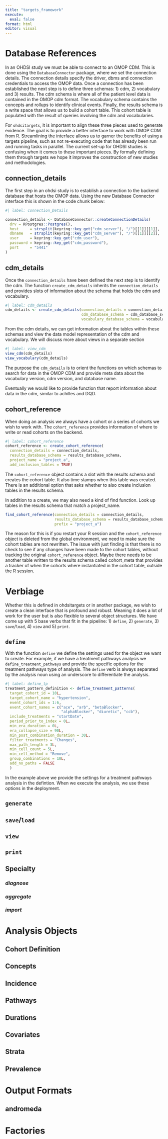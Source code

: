 ```yaml
---
title: "targets_framework"
execute: 
  eval: false
format: html
editor: visual
---
```


# Database References

In an OHDSI study we must be able to connect to an OMOP CDM. This is done using the `DatabaseConnector` package, where we set the connection details. The connection details specify the driver, dbms and connection credentials to access the OMOP data. Once a connection has been established the next step is to define three schemas: 1) cdm, 2) vocabulary and 3) results. The cdm schema is where all of the patient level data is contained in the OMOP cdm format. The vocabulary schema contains the concepts and rollups to identify clinical events. Finally, the results schema is a write space that allows us to build a cohort table. This cohort table is populated with the result of queries involving the cdm and vocabularies.

For `ohdsitargets`, it is important to align these three pieces used to generate evidence. The goal is to provide a better interface to work with OMOP CDM from R. Streamlining the interface allows us to garner the benefits of using a targets pipeline, such as not re-executing code that has already been run and running tasks in parallel. The current set-up for OHDSI studies is confusing when it comes to these important pieces. By formally defining them through targets we hope it improves the construction of new studies and methodologies.

## connection_details

The first step in an ohdsi study is to establish a connection to the backend database that hosts the OMOP data. Using the new Database Connector interface this is shown in the code chunk below:

```r
#| label: connection_Details

connection_details <- DatabaseConnector::createConnectionDetails(
  drv = RPostgres::Postgres(),
  host     = strsplit(keyring::key_get("cdm_server"), "/")[[1]][[1]],
  dbname   = strsplit(keyring::key_get("cdm_server"), "/")[[1]][[2]],
  user     = keyring::key_get("cdm_user"),
  password = keyring::key_get("cdm_password"),
  port     = "5441"
)
```

## cdm_details

Once the `connection_details` have been defined the next step is to identify the cdm. The function `create_cdm_details` inherits the `connection_details` and provides slots of information about the schema that holds the cdm and vocabulary.

```r
#| label: cdm_details
cdm_details <- create_cdm_details(connection_details = connection_details,
                                  cdm_database_schema = cdm_database_schema,
                                  vocabulary_database_schema = vocabulary_database_schema)

```

From the cdm details, we can get information about the tables within these schemas and view the data model representation of the cdm and vocabulary. We will discuss more about views in a separate section

```r
#| label: view_cdm
view_cdm(cdm_details)
view_vocabulary(cdm_details)

```

The purpose the `cdm_details` is to orient the functions on which schemas to search for data in the OMOP CDM and provide meta data about the vocabulary version, cdm version, and database name.

Eventually we would like to provide function that report information about data in the cdm, similar to achilles and DQD.

## cohort_reference

When doing an analysis we always have a cohort or a series of cohorts we wish to work with. The `cohort_reference` provides information of where to write or read cohorts on the backend.

```r
#| label: cohort_reference
cohort_reference <- create_cohort_reference(
  connection_details = connection_details,
  results_database_schema = results_database_schema,
  project_name = "project_a",
  add_inclusion_tables = TRUE)
```

The `cohort_reference` object contains a slot with the results schema and creates the cohort table. It also time stamps when this table was created. There is an additional option that asks whether to also create inclusion tables in the results schema.

In addition to a create, we may also need a kind of find function. Look up tables in the results schema that match a project_name.

```r
find_cohort_reference(connection_details = connection_details,
                      results_database_schema = results_database_schema,
                      prefix = "project_a")
```

The reason for this is if you restart your R session and the `cohort_reference` object is deleted from the global environment, we need to make sure the cohort tables are not rewritten. The issue with just finding is that there is no check to see if any changes have been made to the cohort tables, without tracking the original `cohort_reference` object. Maybe there needs to be another table written to the results schema called cohort_meta that provides a tracker of when the cohorts where instantiated in the cohort table, outside the R session.

# Verbiage

Whether this is defined in ohdsitargets or in another package, we wish to create a clean interface that is profound and robust. Meaning it does a lot of work for the user but is also flexible to several object structures. We have come up with 5 base verbs that fit in the pipeline: 1) `define`, 2) `generate`, 3) `save`/`load`, 4) `view` and 5) `print`.

## `define`

With the function `define` we define the settings used for the object we want to create. For example, if we have a treatment pathways analysis we `define_treatment_pathways` and provide the specific options for the treatment pathways type of analysis. The `define` verb is always separated by the analysis noun using an underscore to differentiate the analysis.

```r
#| label: define_tp
treatment_pattern_definition <- define_treatment_patterns(
  target_cohort_id = 10L,
  target_cohort_name = "hypertension",
  event_cohort_ids = 1:6,
  event_cohort_names = c("ace", "arb", "betaBlocker", 
                         "alphaBlocker", "diuretic", "ccb"),
  include_treatments = "startDate",
  period_prior_to_index = 0L,
  min_era_duration = 0L,
  era_collapse_size = 90L,
  min_post_combination_duration = 30L,
  filter_treatments = "Changes",
  max_path_length = 3L,
  min_cell_count = 5L,
  min_cell_method = "Remove",
  group_combinations = 10L,
  add_no_paths = FALSE
  )
```

In the example above we provide the settings for a treatment pathways analysis in the defintion. When we execute the analysis, we use these options in the deployment.

## `generate`

## `save`/`load`

## `view`

## `print`

## Specialty

### *diagnose*

### *aggregate*

### *import*

# Analysis Objects

## Cohort Definition

## Concepts

## Incidence

## Pathways

## Durations

## Covariates

## Strata

## Prevalence

# Output Formats

## andromeda

# Factories
